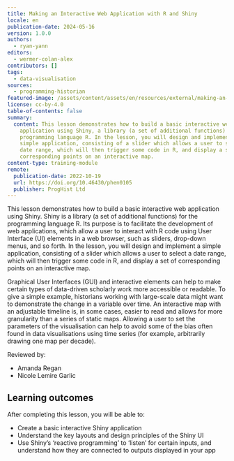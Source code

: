 ```yaml
---
title: Making an Interactive Web Application with R and Shiny
locale: en
publication-date: 2024-05-16
version: 1.0.0
authors:
  - ryan-yann
editors:
  - wermer-colan-alex
contributors: []
tags:
  - data-visualisation
sources:
  - programming-historian
featured-image: /assets/content/assets/en/resources/external/making-an-interactive-web-application-with-r-and-shiny/featured-image.jpg
license: cc-by-4.0
table-of-contents: false
summary:
  content: This lesson demonstrates how to build a basic interactive web
    application using Shiny, a library (a set of additional functions) for the
    programming language R. In the lesson, you will design and implement a
    simple application, consisting of a slider which allows a user to select a
    date range, which will then trigger some code in R, and display a set of
    corresponding points on an interactive map.
content-type: training-module
remote:
  publication-date: 2022-10-19
  url: https://doi.org/10.46430/phen0105
  publisher: ProgHist Ltd
---
```

This lesson demonstrates how to build a basic interactive web application using Shiny. Shiny is a library (a set of additional functions) for the programming language R. Its purpose is to facilitate the development of web applications, which allow a user to interact with R code using User Interface (UI) elements in a web browser, such as sliders, drop-down menus, and so forth. In the lesson, you will design and implement a simple application, consisting of a slider which allows a user to select a date range, which will then trigger some code in R, and display a set of corresponding points on an interactive map.

Graphical User Interfaces (GUI) and interactive elements can help to make certain types of data-driven scholarly work more accessible or readable. To give a simple example, historians working with large-scale data might want to demonstrate the change in a variable over time. An interactive map with an adjustable timeline is, in some cases, easier to read and allows for more granularity than a series of static maps. Allowing a user to set the parameters of the visualisation can help to avoid some of the bias often found in data visualisations using time series (for example, arbitrarily drawing one map per decade).

Reviewed by:

* Amanda Regan
* Nicole Lemire Garlic

## Learning outcomes

After completing this lesson, you will be able to:

* Create a basic interactive Shiny application
* Understand the key layouts and design principles of the Shiny UI
* Use Shiny’s ‘reactive programming’ to ‘listen’ for certain inputs, and understand how they are connected to outputs displayed in your app

<ExternalResource title="Interested in learning more?" subtitle="Check out this lesson on Programming Historian's website" url="https://doi.org/10.46430/phen0105" />
